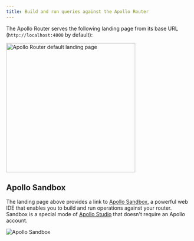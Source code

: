 ```yaml
---
title: Build and run queries against the Apollo Router
---
```


The Apollo Router serves the following landing page from its base URL (`http://localhost:4000` by default):

<img class="screenshot" src="../images/as-landing-page.jpg" alt="Apollo Router default landing page" width="350"/>

## Apollo Sandbox

The landing page above provides a link to [Apollo Sandbox](https://studio.apollographql.com/sandbox), a powerful web IDE that enables you to build and run operations against your router. Sandbox is a special mode of [Apollo Studio](https://www.apollographql.com/docs/studio/) that doesn't require an Apollo account.

<img class="screenshot" src="../images/sandbox.jpg" alt="Apollo Sandbox"/>
